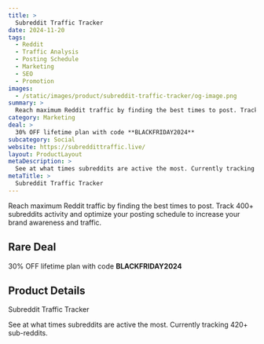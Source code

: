 ```yaml
---
title: >
  Subreddit Traffic Tracker
date: 2024-11-20
tags:
  - Reddit
  - Traffic Analysis
  - Posting Schedule
  - Marketing
  - SEO
  - Promotion
images:
  - /static/images/product/subreddit-traffic-tracker/og-image.png
summary: >
  Reach maximum Reddit traffic by finding the best times to post. Track 400+ subreddits activity and optimize your posting schedule to increase your brand awareness and traffic.
category: Marketing
deal: >
  30% OFF lifetime plan with code **BLACKFRIDAY2024**
subcategory: Social
website: https://subreddittraffic.live/
layout: ProductLayout
metaDescription: >
  See at what times subreddits are active the most. Currently tracking 420+ sub-reddits.
metaTitle: >
  Subreddit Traffic Tracker
---
```

Reach maximum Reddit traffic by finding the best times to post. Track 400+ subreddits activity and optimize your posting schedule to increase your brand awareness and traffic.

## Rare Deal

30% OFF lifetime plan with code **BLACKFRIDAY2024**

## Product Details
Subreddit Traffic Tracker

See at what times subreddits are active the most. Currently tracking 420+ sub-reddits.
